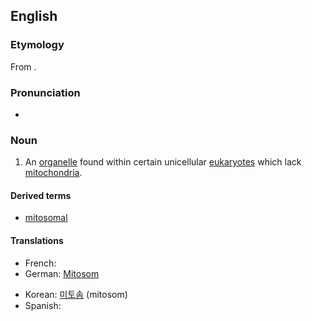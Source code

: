 ==English==

===Etymology===
From {{confix|mito|some}}.

===Pronunciation===

*{{IPA|ˈmaɪtəˌsoʊm}}

===Noun===
{{en-noun}}
{{wikipedia}}

# {{context|cytology|lang=en}} An [[organelle]] found within certain unicellular [[eukaryote]]s which lack [[mitochondria]].

====Derived terms====
*[[mitosomal]]

====Translations====
{{trans-top|organelle found within eukaryotes}}
* French: {{t-|fr|mitosome|m}}
* German: [[Mitosom]] {{n}}
{{trans-mid}}
* Korean: [[미토솜]] (mitosom)
* Spanish: {{t-|es|mitosoma|f}}
{{trans-bottom}}